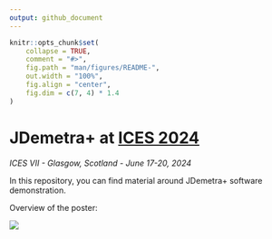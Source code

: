 ```yaml
---
output: github_document
---
```


<!-- README.md is generated from README.Rmd. Please edit that file -->

```r
knitr::opts_chunk$set(
    collapse = TRUE,
    comment = "#>",
    fig.path = "man/figures/README-",
    out.width = "100%",
    fig.align = "center",
    fig.dim = c(7, 4) * 1.4
)
```

# JDemetra+ at [ICES 2024](https://ww2.amstat.org/meetings/ices/2024/)
*ICES VII - Glasgow, Scotland - June 17-20, 2024*

<!-- badges: start -->
<!-- badges: end -->


In this repository, you can find material around JDemetra+ software demonstration.

Overview of the poster:

[<img src="https://github.com/annasmyk/ICES_2024/blob/main/figures/poster.png?raw=true">](https://github.com/annasmyk/ICES_2024/blob/main/figures/poster.pdf?raw=true)


